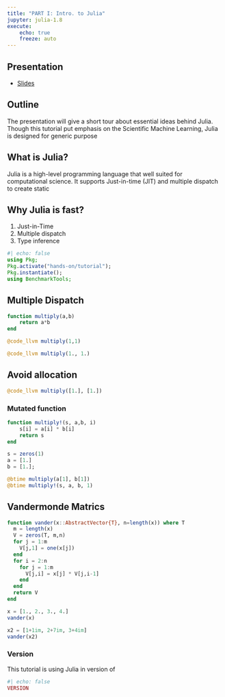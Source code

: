 ```yaml
---
title: "PART I: Intro. to Julia"
jupyter: julia-1.8
execute: 
    echo: true
    freeze: auto
---
```


::: {.callout-note}
## Presentation
- [Slides](slides/SLIDE_julia-intro.qmd)
:::

## Outline

The presentation will give a short tour about essential ideas behind Julia. Though this tutorial put emphasis on the Scientific Machine Learning, Julia is designed for generic purpose

## What is Julia?

Julia is a high-level programming language that well suited for computational science. It supports Just-in-time (JIT) and multiple dispatch to create static 

## Why Julia is fast?

1. Just-in-Time
2. Multiple dispatch
3. Type inference


``` julia
#| echo: false
using Pkg;
Pkg.activate("hands-on/tutorial");
Pkg.instantiate();
using BenchmarkTools;
```

## Multiple Dispatch

``` julia
function multiply(a,b)
    return a*b
end
```

``` julia
@code_llvm multiply(1,1)
```

``` julia
@code_llvm multiply(1., 1.)
```

## Avoid allocation

``` julia
@code_llvm multiply([1.], [1.])
```

### Mutated function

``` julia
function multiply!(s, a,b, i)
    s[i] = a[i] * b[i]
    return s
end
```


``` julia
s = zeros(1)
a = [1.]
b = [1.];

@btime multiply(a[1], b[1])
@btime multiply!(s, a, b, 1)
```

## Vandermonde Matrics

``` julia
function vander(x::AbstractVector{T}, n=length(x)) where T
  m = length(x)
  V = zeros(T, m,n)
  for j = 1:m
    V[j,1] = one(x[j])
  end
  for i = 2:n
    for j = 1:m
      V[j,i] = x[j] * V[j,i-1]
    end
  end
  return V
end
```

``` julia
x = [1., 2., 3., 4.]
vander(x)
```

``` julia
x2 = [1+1im, 2+7im, 3+4im]
vander(x2)
```


### Version

This tutorial is using Julia in version of 
``` julia
#| echo: false
VERSION
```